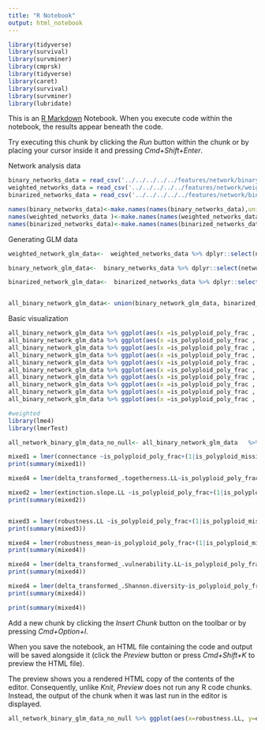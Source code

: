 ```yaml
---
title: "R Notebook"
output: html_notebook
---
```


```r
library(tidyverse)
library(survival)
library(survminer)
library(cmprsk)
library(tidyverse)
library(caret)
library(survival)
library(survminer)
library(lubridate)
```

This is an [R Markdown](http://rmarkdown.rstudio.com) Notebook. When you execute code within the notebook, the results appear beneath the code. 

Try executing this chunk by clicking the *Run* button within the chunk or by placing your cursor inside it and pressing *Cmd+Shift+Enter*. 

Network analysis data

```r
binary_networks_data = read_csv('../../../../../features/network/binary/features_with_classification.csv') %>% filter (!network %in% c('46.csv', '48.csv', '50.csv', '51.csv', '54.csv', '55.csv', '56.csv', '57.csv', '61.csv', '62.csv', '63.csv', '64.csv', '66.csv', '70.csv', '71.csv', '72.csv', '73.csv') )
weighted_networks_data = read_csv('../../../../../features/network/weighted/features_with_classification.csv') %>% filter (!network %in% c('106.csv', '107.csv', '156.csv', '157.csv', '158.csv', '159.csv'))
binarized_networks_data = read_csv('../../../../../features/network/binarized_weighted/features_with_classification.csv')  %>% filter (!network %in% c('106.csv', '107.csv', '156.csv', '157.csv', '158.csv', '159.csv'))

names(binary_networks_data)<-make.names(names(binary_networks_data),unique = TRUE)
names(weighted_networks_data )<-make.names(names(weighted_networks_data ),unique = TRUE)
names(binarized_networks_data)<-make.names(names(binarized_networks_data),unique = TRUE)


```



Generating GLM data

```r
weighted_network_glm_data<-  weighted_networks_data %>% dplyr::select(network,highest_pollinator_rank,num_pollinator_taxonomic_ranks,connectance,NODF,H2,extinction.slope.LL,robustness.LL,robustness_mean, delta_transformed_.vulnerability.LL, vulnerability.LL, delta_transformed_.Shannon.diversity,delta_transformed_.togetherness.LL, is_polyploid_poly_frac,is_polyploid_missing_frac, highest_pollinator_rank) 

binary_network_glm_data<-  binary_networks_data %>% dplyr::select(network,highest_pollinator_rank,num_pollinator_taxonomic_ranks,connectance,NODF,H2,extinction.slope.LL,robustness.LL,robustness_mean, delta_transformed_.vulnerability.LL, vulnerability.LL,delta_transformed_.Shannon.diversity,delta_transformed_.togetherness.LL,is_polyploid_poly_frac,is_polyploid_missing_frac, highest_pollinator_rank) 

binarized_network_glm_data<-  binarized_networks_data %>% dplyr::select(network,highest_pollinator_rank,num_pollinator_taxonomic_ranks,connectance,NODF,H2,extinction.slope.LL,robustness.LL,robustness_mean, delta_transformed_.vulnerability.LL, vulnerability.LL,delta_transformed_.Shannon.diversity,delta_transformed_.togetherness.LL,is_polyploid_poly_frac,is_polyploid_missing_frac, highest_pollinator_rank) 


all_binary_network_glm_data<- union(binary_network_glm_data, binarized_network_glm_data)

```


Basic visualization

```r
all_binary_network_glm_data %>% ggplot(aes(x =is_polyploid_poly_frac , y=connectance))+ geom_point()
all_binary_network_glm_data %>% ggplot(aes(x =is_polyploid_poly_frac , y=NODF))+ geom_point()
all_binary_network_glm_data %>% ggplot(aes(x =is_polyploid_poly_frac , y=H2))+ geom_point()
all_binary_network_glm_data %>% ggplot(aes(x =is_polyploid_poly_frac , y=extinction.slope.LL))+ geom_point()
all_binary_network_glm_data %>% ggplot(aes(x =is_polyploid_poly_frac , y=robustness.LL))+ geom_point()
all_binary_network_glm_data %>% ggplot(aes(x =is_polyploid_poly_frac , y=robustness_mean))+ geom_point()
all_binary_network_glm_data %>% ggplot(aes(x =is_polyploid_poly_frac , y=vulnerability.LL))+ geom_point()
all_binary_network_glm_data %>% ggplot(aes(x =is_polyploid_poly_frac , y=delta_transformed_.vulnerability.LL))+ geom_point()
all_binary_network_glm_data %>% ggplot(aes(x =is_polyploid_poly_frac , y=delta_transformed_.Shannon.diversity))+ geom_point()
all_binary_network_glm_data %>% ggplot(aes(x =is_polyploid_poly_frac , y=delta_transformed_.togetherness.LL))+ geom_point()

```




```r
#weighted
library(lme4)
library(lmerTest)

all_network_binary_glm_data_no_null<- all_binary_network_glm_data   %>% remove_missing() #%>% filter (pct_missing>0.6, pct_poli>0, pct_poli<1)

mixed1 = lmer(connectance ~is_polyploid_poly_frac+(1|is_polyploid_missing_frac)+(1|highest_pollinator_rank), data =all_network_binary_glm_data_no_null)
print(summary(mixed1))

mixed4 = lmer(delta_transformed_.togetherness.LL~is_polyploid_poly_frac+(1|is_polyploid_missing_frac)+(1|highest_pollinator_rank), data =all_network_binary_glm_data_no_null)

mixed2 = lmer(extinction.slope.LL ~is_polyploid_poly_frac+(1|is_polyploid_missing_frac)+(1|highest_pollinator_rank), data =all_network_binary_glm_data_no_null)
print(summary(mixed2))


mixed3 = lmer(robustness.LL ~is_polyploid_poly_frac+(1|is_polyploid_missing_frac)+(1|highest_pollinator_rank), data =all_network_binary_glm_data_no_null)
print(summary(mixed3))

mixed4 = lmer(robustness_mean~is_polyploid_poly_frac+(1|is_polyploid_missing_frac)+(1|highest_pollinator_rank), data =all_network_binary_glm_data_no_null)
print(summary(mixed4))

mixed4 = lmer(delta_transformed_.vulnerability.LL~is_polyploid_poly_frac+(1|is_polyploid_missing_frac)+(1|highest_pollinator_rank), data =all_network_binary_glm_data_no_null)
print(summary(mixed4))

mixed4 = lmer(delta_transformed_.Shannon.diversity~is_polyploid_poly_frac+(1|is_polyploid_missing_frac)+(1|highest_pollinator_rank), data =all_network_binary_glm_data_no_null)
print(summary(mixed4))

print(summary(mixed4))

```

Add a new chunk by clicking the *Insert Chunk* button on the toolbar or by pressing *Cmd+Option+I*.

When you save the notebook, an HTML file containing the code and output will be saved alongside it (click the *Preview* button or press *Cmd+Shift+K* to preview the HTML file). 

The preview shows you a rendered HTML copy of the contents of the editor. Consequently, unlike *Knit*, *Preview* does not run any R code chunks. Instead, the output of the chunk when it was last run in the editor is displayed.

```r

all_network_binary_glm_data_no_null %>% ggplot(aes(x=robustness.LL, y=extinction.slope.LL)) + geom_point()

```

